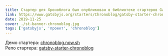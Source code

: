 ```yaml
---
title: Стартер для Хроноблога был опубликован в библиотеке стартеров Gatsbyjs
link: https://www.gatsbyjs.org/starters/Chronoblog/gatsby-starter-chronoblog/
date: 2019-11-25
cover: ./st-banner-chronoblog.jpg
tags: ['gatsbyjs', 'проект', 'chronoblog']
---
```


Демо стартера: [chronoblog.now.sh](https://chronoblog.now.sh/)  
Репо стартера: [gatsby-starter-chronoblog](https://github.com/Ganevru/gatsby-starter-chronoblog)
